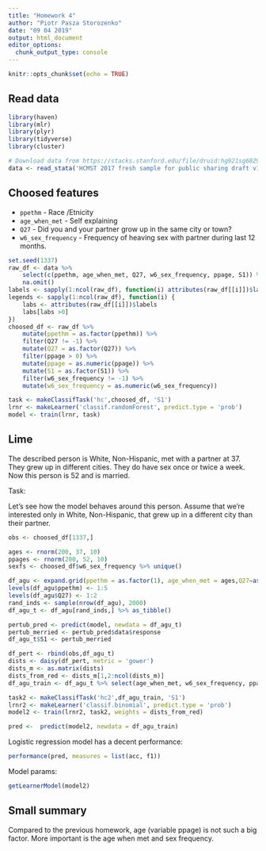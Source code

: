 ```yaml
---
title: "Homework 4"
author: "Piotr Pasza Storozenko"
date: "09 04 2019"
output: html_document
editor_options: 
  chunk_output_type: console
---
```


```r
knitr::opts_chunk$set(echo = TRUE)
```

## Read data
```r
library(haven)
library(mlr)
library(plyr)
library(tidyverse)
library(cluster)
```

```r
# Download data from https://stacks.stanford.edu/file/druid:hg921sg6829/HCMST_2017_public_data_v1.1_stata.zip and extract to the same folder as raport.
data <- read_stata('HCMST 2017 fresh sample for public sharing draft v1.1.dta')
```

## Choosed features

* `ppethm` - Race /Etnicity
* `age_when_met` - Self explaining
* `Q27` - Did you and your partner grow up in the same city or town?
* `w6_sex_frequency` - Frequency of heaving sex with partner during last 12 months.

```r
set.seed(1337)
raw_df <- data %>% 
    select(c(ppethm, age_when_met, Q27, w6_sex_frequency, ppage, S1)) %>% 
    na.omit() 
labels <- sapply(1:ncol(raw_df), function(i) attributes(raw_df[[i]])$label)
legends <- sapply(1:ncol(raw_df), function(i) {
    labs <- attributes(raw_df[[i]])$labels
    labs[labs >0]
})
choosed_df <- raw_df %>% 
    mutate(ppethm = as.factor(ppethm)) %>% 
    filter(Q27 != -1) %>% 
    mutate(Q27 = as.factor(Q27)) %>% 
    filter(ppage > 0) %>% 
    mutate(ppage = as.numeric(ppage)) %>% 
    mutate(S1 = as.factor(S1)) %>% 
    filter(w6_sex_frequency != -1) %>% 
    mutate(w6_sex_frequency = as.numeric(w6_sex_frequency))
```

```r
task <- makeClassifTask('hc',choosed_df, 'S1')
lrnr <- makeLearner('classif.randomForest', predict.type = 'prob')
model <- train(lrnr, task)
```

## Lime

The described person is White, Non-Hispanic, met with a partner at 37.
They grew up in different cities.
They do have sex once or twice a week.
Now this person is 52 and is married.

Task:

Let's see how the model behaves around this person. Assume that we're interested only in White, Non-Hispanic, that grew up in a different city than their partner.

```r
obs <- choosed_df[1337,]

ages <- rnorm(200, 37, 10)
ppages <- rnorm(200, 52, 10)
sexfs <- choosed_df$w6_sex_frequency %>% unique()

df_agu <- expand.grid(ppethm = as.factor(1), age_when_met = ages,Q27=as.factor(1), w6_sex_frequency=sexfs,ppage =ppages) %>% as.data.frame()
levels(df_agu$ppethm) <- 1:5
levels(df_agu$Q27) <- 1:2
rand_inds <- sample(nrow(df_agu), 2000)
df_agu_t <- df_agu[rand_inds,] %>% as_tibble()

pertub_pred <- predict(model, newdata = df_agu_t)
pertub_merried <- pertub_pred$data$response
df_agu_t$S1 <- pertub_merried

df_pert <- rbind(obs,df_agu_t)
dists <- daisy(df_pert, metric = 'gower')
dists_m <- as.matrix(dists)
dists_from_red <- dists_m[1,2:ncol(dists_m)]
df_agu_train <- df_agu_t %>% select(age_when_met, w6_sex_frequency, ppage, S1)

task2 <- makeClassifTask('hc2',df_agu_train, 'S1')
lrnr2 <- makeLearner('classif.binomial', predict.type = 'prob')
model2 <- train(lrnr2, task2, weights = dists_from_red)

pred <-  predict(model2, newdata = df_agu_train)
```

Logistic regression model has a decent performance:
```r
performance(pred, measures = list(acc, f1))
```

Model params:
```r
getLearnerModel(model2)
```


## Small summary

Compared to the previous homework, age (variable ppage) is not such a big factor.
More important is the age when met and sex frequency.